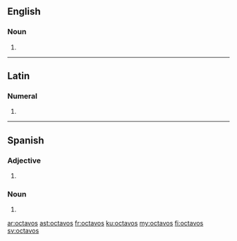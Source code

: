 ==English==

===Noun===
{{head|en}}

# {{plural of|octavo}}

----

==Latin==

===Numeral===
{{la-num-form|octavōs}}

# {{inflection of|octavus||acc|m|p|lang=la}}

----

==Spanish==

===Adjective===
{{head|es|adjective form|g=m-p}}

# {{masculine plural of|octavo|lang=es}}

===Noun===
{{head|es|noun form|g=m-p}}

# {{plural of|nocat=1|octavo|lang=es}}

[[ar:octavos]]
[[ast:octavos]]
[[fr:octavos]]
[[ku:octavos]]
[[my:octavos]]
[[fi:octavos]]
[[sv:octavos]]